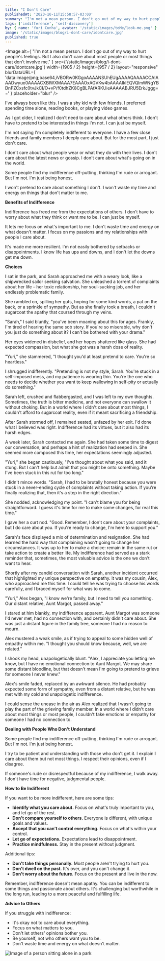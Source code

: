 ```yaml
---
title: "I Don't Care"
publishedAt: '2023-10-11T15:58:57-03:00'
summary: "I'm not a mean person. I don't go out of my way to hurt people's feelings. But I also don't care about most people or most things that don't involve me."
tags: ['indifference', 'self-discovery']
by: { name: 'Yuri Cunha', avatar: '/static/images/toMe/look-me.png' }
image: '/static/images/blog/i-dont-care/idontcare.jpg'
published: true
---
```


<Image
  alt={
    "I'm not a mean person. I don't go out of my way to hurt people's feelings. But I also don't care about most people or most things that don't involve me."
  }
  src={'/static/images/blog/i-dont-care/idontcare.jpg'}
  width={1905 / 2}
  height={957 / 2}
  layout="responsive"
  blurDataURL={
    'data:image/png;base64,iVBORw0KGgoAAAANSUhEUgAAAAQAAAACCAIAAADwyuo0AAAACXBIWXMAAA7EAAAOxAGVKw4bAAAAIklEQVQImWNgYBDnFZCxsfc0tvJkCI/O+vP/f0tdhZK8CgBLPAfARKUieAAAAABJRU5ErkJggg=='
  }
  placeholder="blur"
/>

I've always been like this. I was a shy kid with few friends. I preferred spending time alone, reading books, or playing video games.

As I got older, I realized I don't need to care about what others think. I don't have to pretend to be interested in things I'm not. I can just be myself.

I'm not saying I'm completely indifferent to everyone. I have a few close friends and family members I deeply care about. But for the most part, I just don't care.

I don't care about what people wear or what they do with their lives. I don't care about the latest news or gossip. I don't care about what's going on in the world.

Some people find my indifference off-putting, thinking I'm rude or arrogant. But I'm not. I'm just being honest.

I won't pretend to care about something I don't. I won't waste my time and energy on things that don't matter to me.

**Benefits of Indifference**

Indifference has freed me from the expectations of others. I don't have to worry about what they think or want me to be. I can just be myself.

It lets me focus on what's important to me. I don't waste time and energy on what doesn't matter. I focus on my passions and my relationships with people I care about.

It's made me more resilient. I'm not easily bothered by setbacks or disappointments. I know life has ups and downs, and I don't let the downs get me down.

**Choices**

I sat in the park, and Sarah approached me with a weary look, like a shipwrecked sailor seeking salvation. She unleashed a torrent of complaints about her life – her toxic relationship, her soul-sucking job, and her endlessly problematic family.

She rambled on, spilling her guts, hoping for some kind words, a pat on the back, or a sprinkle of sympathy. But as she finally took a breath, I couldn't sugarcoat the apathy that coursed through my veins.

"Sarah," I said bluntly, "you've been moaning about this for ages. Frankly, I'm tired of hearing the same sob story. If you're so miserable, why don't you just do something about it? I can't be bothered with your drama."

Her eyes widened in disbelief, and her hopes shattered like glass. She had expected compassion, but what she got was a harsh dose of reality.

"Yuri," she stammered, "I thought you'd at least pretend to care. You're so heartless."

I shrugged indifferently. "Pretending is not my style, Sarah. You're stuck in a self-imposed mess, and my patience is wearing thin. You're the one who needs to decide whether you want to keep wallowing in self-pity or actually do something."

Sarah left, crushed and flabbergasted, and I was left to my own thoughts. Sometimes, the truth is bitter medicine, and not everyone can swallow it without choking. But in a world where I didn't care about most things, I couldn't afford to sugarcoat reality, even if it meant sacrificing a friendship.

After Sarah stormed off, I remained seated, unfazed by her exit. I'd done what I believed was right. Indifference had its virtues, but it also had its harsh edges.

A week later, Sarah contacted me again. She had taken some time to digest our conversation, and perhaps a hint of realization had seeped in. She seemed more composed this time, her expectations seemingly adjusted.

"Yuri," she began cautiously, "I've thought about what you said, and it stung. But I can't help but admit that you might be onto something. Maybe I've been stuck in this rut for too long."

I didn't mince words. "Sarah, I had to be brutally honest because you were stuck in a never-ending cycle of complaints without taking action. If you're finally realizing that, then it's a step in the right direction."

She nodded, acknowledging my point. "I can't blame you for being straightforward. I guess it's time for me to make some changes, for real this time."

I gave her a curt nod. "Good. Remember, I don't care about your complaints, but I do care about you. If you're ready to change, I'm here to support you."

Sarah's face displayed a mix of determination and resignation. She had learned the hard way that complaining wasn't going to change her circumstances. It was up to her to make a choice: remain in the same rut or take action to create a better life. My indifference had served as a stark reminder that, sometimes, the most valuable advice is the one we don't want to hear.

Shortly after my candid conversation with Sarah, another incident occurred that highlighted my unique perspective on empathy. It was my cousin, Alex, who approached me this time. I could tell he was trying to choose his words carefully, and I braced myself for what was to come.

"Yuri," Alex began, "I know we're family, but I need to tell you something. Our distant relative, Aunt Margot, passed away."

I stared at him blankly, my indifference apparent. Aunt Margot was someone I'd never met, had no connection with, and certainly didn't care about. She was just a distant figure in the family tree, someone I had no reason to mourn.

Alex mustered a weak smile, as if trying to appeal to some hidden well of empathy within me. "I thought you should know because, well, we are related."

I shook my head, unapologetically blunt. "Alex, I appreciate you letting me know, but I have no emotional connection to Aunt Margot. We may share some distant bloodline, but that doesn't mean I'm going to pretend to grieve for someone I never knew."

Alex's smile faded, replaced by an awkward silence. He had probably expected some form of sympathy, even from a distant relative, but he was met with my cold and unapologetic indifference.

I could sense the unease in the air as Alex realized that I wasn't going to play the part of the grieving family member. In a world where I didn't care about most things or most people, I couldn't fake emotions or empathy for someone I had no connection to.

**Dealing with People Who Don't Understand**

Some people find my indifference off-putting, thinking I'm rude or arrogant. But I'm not. I'm just being honest.

I try to be patient and understanding with those who don't get it. I explain I care about them but not most things. I respect their opinions, even if I disagree.

If someone's rude or disrespectful because of my indifference, I walk away. I don't have time for negative, judgmental people.

**How to Be Indifferent**

If you want to be more indifferent, here are some tips:

- **Identify what you care about.** Focus on what's truly important to you, and let go of the rest.
- **Don't compare yourself to others.** Everyone is different, with unique goals and values.
- **Accept that you can't control everything.** Focus on what's within your control.
- **Let go of expectations.** Expectations lead to disappointment.
- **Practice mindfulness.** Stay in the present without judgment.

Additional tips:

- **Don't take things personally.** Most people aren't trying to hurt you.
- **Don't dwell on the past.** It's over, and you can't change it.
- **Don't worry about the future.** Focus on the present and live in the now.

Remember, indifference doesn't mean apathy. You can be indifferent to some things and passionate about others. It's challenging but worthwhile in the long run, leading to a more peaceful and fulfilling life.

**Advice to Others**

If you struggle with indifference:

- It's okay not to care about everything.
- Focus on what matters to you.
- Don't let others' opinions bother you.
- Be yourself, not who others want you to be.
- Don't waste time and energy on what doesn't matter.

![Image of a person sitting alone in a park](https://yuricunha.com/static/images/blog/i-dont-care/lonely-in-park.jpg)
